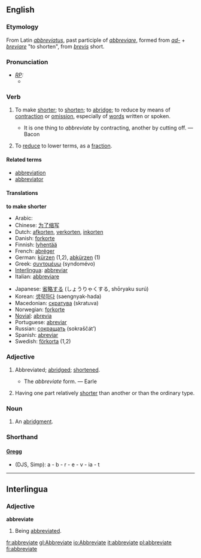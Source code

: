 ==English==
===Etymology===
From Latin ''[[abbreviatus]]'', past participle of ''[[abbreviare]]'', formed from ''[[ad-]]'' + ''[[breviare]]'' "to shorten", from ''[[brevis]]'' short.

===Pronunciation===
* ''[[RP]]:''
** {{IPA|/əˈbriːvieɪt/}}

===Verb===
{{en-infl-reg-other-e|abbreviat|e|}}

# {{transitive}} To make [[short]]er; to [[shorten]]; to [[abridge]]; to reduce by means of [[contraction]] or [[omission]], especially of [[word]]s written or spoken.
#* It is one thing to ''abbreviate'' by contracting, another by cutting off. — Bacon
# {{math}} To [[reduce]] to lower terms, as a [[fraction]].

====Related terms====
* [[abbreviation]]
* [[abbreviator]]

====Translations====
'''to make shorter'''
{{top}}
*Arabic: {{ARchar|[[اختصر|إخْتَصَرَ]]}} {{Unicode|(’ikhtáʂara)}}
*Chinese: [[为了缩写]]
*Dutch: [[afkorten]], [[verkorten]], [[inkorten]]
*Danish: [[forkorte]]
*Finnish: [[lyhentää]]
*French: [[abréger]]
*German: [[kürzen]] (1,2), [[abkürzen]] (1)
*Greek: [[συντομέυω]] (syndomévo)
*[[Interlingua]]: [[abbreviar]]
*Italian: [[abbreviare]]
{{mid}}
*Japanese: [[省略する]] (しょうりゃくする, shōryaku surú)
*Korean: [[생략하다]] (saengnyak-hada)
*Macedonian: [[скратува]] (skratuva)
*Norwegian: [[forkorte]]
*[[Novial]]: [[abrevia]]
*Portuguese: [[abreviar]]
*Russian: [[сокращать]] (sokraščát’)
*Spanish: [[abreviar]]
*Swedish: [[förkorta]] (1,2)
{{bottom}}

===Adjective===
# {{rare}} Abbreviated; [[abridge]]d; [[shorten]]ed.
#* The ''abbreviate'' form. — Earle
# {{biology}} Having one part relatively [[shorter]] than another or than the ordinary type.

===Noun===
# {{obsolete}} An [[abridgment]].


===Shorthand===
====[http://en.wikipedia.org/wiki/Gregg_Shorthand Gregg]====
* (DJS, Simp): a - b - r - e - v - ia - t

----
==Interlingua==
===Adjective===
'''abbreviate'''
# Being [[abbreviated]].

[[fr:abbreviate]]
[[gl:Abbreviate]]
[[io:Abbreviate]]
[[it:abbreviate]]
[[pl:abbreviate]]
[[fi:abbreviate]]